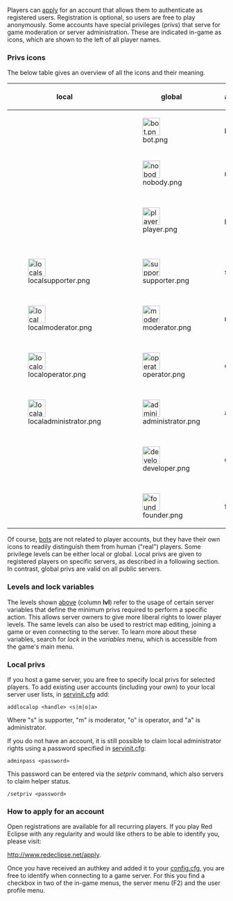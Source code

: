 Players can [http://www.redeclipse.net/apply apply] for an account that allows them to authenticate as registered users. Registration is optional, so users are free to play anonymously. Some accounts have special privileges (privs) that serve for game moderation or server administration. These are indicated in-game as icons, which are shown to the left of all player names. 

=== Privs icons ===
The below table gives an overview of all the icons and their meaning.

{|class="wikitable"
!local
!global
!authentication
!lvl
!align="center"|role
|-
|
|[[File:bot.png|40px]]
|bot
|0
|A.I. controlled player
|-
|
|[[File:nobody.png|40px]]
|none
|0
|players that did not identify
|-
|
|[[File:player.png|40px]]
|player
|1
|players with regular accounts
|-
|[[File:localsupporter.png|40px]]
|[[File:supporter.png|40px]]
|supporter
|2
|those who contributed in some way
|-
|[[File:localmoderator.png|40px]]
|[[File:moderator.png|40px]]
|moderator
|3
|[[Admin_Guide#Moderation_Commands|game moderation]]
|-
|[[File:localoperator.png|40px]]
|[[File:operator.png|40px]]
|operator
|4
|can change most game variables
|-
|[[File:localadministrator.png|40px]]
|[[File:administrator.png|40px]]
|administrator
|5
|full control of server settings
|-
|
|[[File:developer.png|40px]]
|developer
|6
|core developers of the project
|-
|
|[[File:founder.png|40px]]
|founder
|7
|[[Contributors#Team Lead|founders]] of the project
|}
Of course, [[Bot|bots]] are not related to player accounts, but they have their own icons to readily distinguish them from human ("real") players. Some privilege levels can be either local or global. Local privs are given to registered players on specific servers, as described in a following section. In contrast, global privs are valid on all public servers.

===Levels and lock variables===

The levels shown [[#Privs icons|above]] (column '''lvl''') refer to the usage of certain server variables that define the minimum privs required to perform a specific action. This allows server owners to give more liberal rights to lower player levels. The same levels can also be used to restrict map editing, joining a game or even connecting to the server. To learn more about these variables, search for ''lock'' in the ''variables'' menu, which is accessible from the game's main menu.

===Local privs===

If you host a game server, you are free to specify local privs for selected players. To add existing user accounts (including your own) to your local server user lists, in [[Server_Setup#Configuration_Files|servinit.cfg]] add:
<pre>addlocalop <handle> <s|m|o|a></pre>
Where "s" is supporter, "m" is moderator, "o" is operator, and "a" is administrator.

If you do not have an account, it is still possible to claim local administrator rights using a password specified in [[Server_Setup#Configuration_Files|servinit.cfg]]:
<pre>adminpass <password> </pre>
This password can be entered via the ''setpriv'' command, which also servers to claim helper status.
<pre>/setpriv <password></pre>

===How to apply for an account===

Open registrations are available for all recurring players. If you play Red Eclipse with any regularity and would like others to be able to identify you, please visit:

http://www.redeclipse.net/apply.

Once you have received an authkey and added it to your [[Game_Settings#config.cfg|config.cfg]], you are free to identify when connecting to a game server. For this you find a checkbox in two of the in-game menus, the server menu (F2) and the user profile menu.